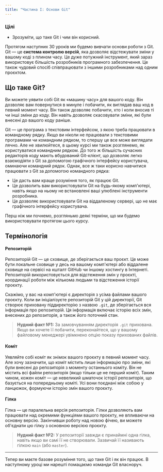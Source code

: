 ```yaml
---
title: "Частина I: Основи Git"
---
```


### Цілі

- Зрозуміти, що таке Git і чим він корисний.

Протягом наступних 30 уроків ми будемо вивчати основи роботи з Git. Git — це **система контролю версій**, яка дозволяє відстежувати зміни у вашому коді з плином часу. Це дуже потужний інструмент, який зараз використовує більшість розробників програмного забезпечення. Це також чудовий спосіб співпрацювати з іншими розробниками над одним проєктом.

## Що таке Git?

Ви можете уявити собі Git як «машину часу» для вашого коду. Він дозволяє вам повернутися в минуле і побачити, як виглядав ваш код в певний момент часу. Він також дозволяє побачити, хто і коли вносив ті чи інші зміни до коду. Він навіть дозволяє скасовувати зміни, які були внесені до вашого коду раніше.

Git — це програма з текстовим інтерфейсом, з якою треба працювати в командному рядку. Якщо ви ніколи не працювали з текстовими програмами чи командним рядком, то спершу це все може виглядати лячно. Але не хвилюйтеся, в цьому курсі ми також розглянемо, як користуватися командним рядком. До того ж більшість сучасних редакторів коду мають вбудований Git-клієнт, що дозволяє легко взаємодіяти з Git за допомогою графічного інтерфейсу користувача, оминаючи командний рядок. Однак, все ж таки корисно навчитися працювати з Git за допомогою командного рядка:

- Це дасть вам краще розуміння того, як працює Git.
- Це дозволить вам використовувати Git на будь-якому комп'ютері, навіть якщо на ньому не встановлені ваші улюблені інструменти розробника.
- Це дозволяє використовувати Git на віддаленому сервері, що не має графічного інтерфейсу користувача.

Перш ніж ми почнемо, розгляньмо деякі терміни, що ми будемо використовувати протягом цього курсу.

## Термінологія

#### Репозиторій

Репозиторій Git — це сховище, де зберігається ваш проєкт. Це може бути локальне сховище у десь на вашому комп'ютері або віддалене сховище на сервісі на кшталт GitHub чи іншому хостингу в Інтернеті. Репозиторій використовується для відстеження змін у проєкті, координації роботи між кількома людьми та відстеження історії проєкту.

Скажімо, у вас на комп'ютері є директорія з усіма файлами вашого проєкту. Коли ви ініціалізуєте репозиторій Git у цій директорії, Git створює приховану піддиректорію з назвою `.git`, де зберігається вся інформація про репозиторій. Ця інформація включає історію всіх змін, внесених до репозиторія, а також його поточний стан.

> **Нудний факт №1:** За замовчуванням директорія `.git` прихована. Якщо ви хочете її побачити, переконайтеся, що у вашому файловому менеджері увімкнено опцію показу прихованих файлів.

#### Коміт

Уявляйте собі коміт як знімок вашого проєкту в певний момент часу. Але хочу зазначити, що коміт містить лише інформацію про зміни, які були внесені до репозиторія з моменту останнього коміту. Він не містить всі файли репозиторія (якщо тільки це не перший коміт). Таким чином, кожен коміт — це невеликий шматочок історії репозиторія, що базується на попередньому коміті. Усі вони поєднані між собою у ланцюжок, формуючи історію змін вашого проєкту.

#### Гілка

Гілка — це паралельна версія репозиторія. Гілки дозволяють вам працювати над окремими функціями вашого проєкту, не впливаючи на основну версію. Закінчивши роботу над новою фічею, ви можете об'єднати цю гілку з основною версією проєкту.

> **Нудний факт №2:** У репозиторії завжди є принаймні одна гілка, навіть якщо ви самі її не створювали. Зазвичай її називають гілкою `main` (або `master`).

---

Тепер ви маєте базове розуміння того, що таке Git і як він працює. В наступному уроці ми нарешті помацаємо команди Git власноруч.